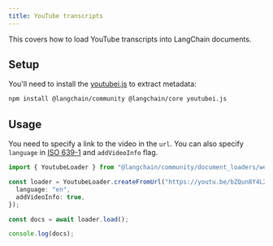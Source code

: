 ```yaml
---
title: YouTube transcripts
---
```


This covers how to load YouTube transcripts into LangChain documents.

## Setup

You'll need to install the [youtubei.js](https://www.npmjs.com/package/youtubei.js) to extract metadata:

```bash npm
npm install @langchain/community @langchain/core youtubei.js
```

## Usage

You need to specify a link to the video in the `url`. You can also specify `language` in [ISO 639-1](https://en.wikipedia.org/wiki/List_of_ISO_639-1_codes) and `addVideoInfo` flag.

```typescript
import { YoutubeLoader } from "@langchain/community/document_loaders/web/youtube";

const loader = YoutubeLoader.createFromUrl("https://youtu.be/bZQun8Y4L2A", {
  language: "en",
  addVideoInfo: true,
});

const docs = await loader.load();

console.log(docs);
```
